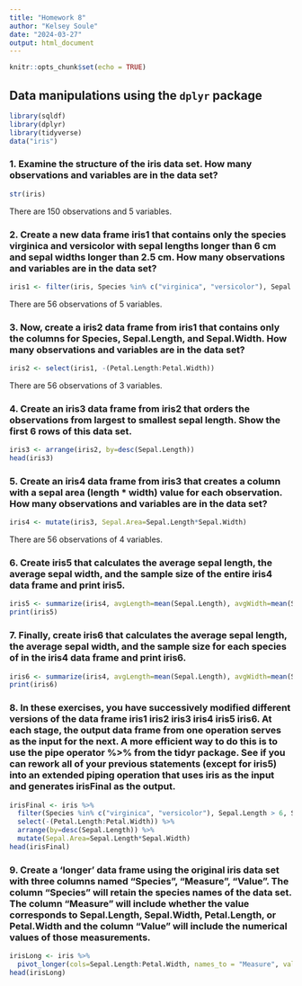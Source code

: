 ```yaml
---
title: "Homework 8"
author: "Kelsey Soule"
date: "2024-03-27"
output: html_document
---
```


```r
knitr::opts_chunk$set(echo = TRUE)
```

## Data manipulations using the `dplyr` package
```r
library(sqldf)
library(dplyr)
library(tidyverse)
data("iris")
```

### 1. Examine the structure of the iris data set. How many observations and variables are in the data set?
```r
str(iris)
```

There are 150 observations and 5 variables.

### 2. Create a new data frame iris1 that contains only the species virginica and versicolor with sepal lengths longer than 6 cm and sepal widths longer than 2.5 cm. How many observations and variables are in the data set?

```r
iris1 <- filter(iris, Species %in% c("virginica", "versicolor"), Sepal.Length > 6, Sepal.Width > 2.5)
```
There are 56 observations of 5 variables.

### 3. Now, create a iris2 data frame from iris1 that contains only the columns for Species, Sepal.Length, and Sepal.Width. How many observations and variables are in the data set?

```r
iris2 <- select(iris1, -(Petal.Length:Petal.Width))
```
There are 56 observations of 3 variables.

### 4. Create an iris3 data frame from iris2 that orders the observations from largest to smallest sepal length. Show the first 6 rows of this data set.

```r
iris3 <- arrange(iris2, by=desc(Sepal.Length))
head(iris3)
```

### 5. Create an iris4 data frame from iris3 that creates a column with a sepal area (length * width) value for each observation. How many observations and variables are in the data set?

```r
iris4 <- mutate(iris3, Sepal.Area=Sepal.Length*Sepal.Width)
```
There are 56 observations of 4 variables.

### 6. Create iris5 that calculates the average sepal length, the average sepal width, and the sample size of the entire iris4 data frame and print iris5.

```r
iris5 <- summarize(iris4, avgLength=mean(Sepal.Length), avgWidth=mean(Sepal.Width), Totalnumber=n())
print(iris5)
```

### 7. Finally, create iris6 that calculates the average sepal length, the average sepal width, and the sample size for each species of in the iris4 data frame and print iris6.

```r
iris6 <- summarize(iris4, avgLength=mean(Sepal.Length), avgWidth=mean(Sepal.Width), sizeVirginica=length(which(iris4$Species=="virginica")), sizeVersicolor=length(which(iris4$Species=="versicolor")))
print(iris6)
```

### 8. In these exercises, you have successively modified different versions of the data frame iris1 iris2 iris3 iris4 iris5 iris6. At each stage, the output data frame from one operation serves as the input for the next. A more efficient way to do this is to use the pipe operator %>% from the tidyr package. See if you can rework all of your previous statements (except for iris5) into an extended piping operation that uses iris as the input and generates irisFinal as the output.

```r
irisFinal <- iris %>%
  filter(Species %in% c("virginica", "versicolor"), Sepal.Length > 6, Sepal.Width > 2.5) %>%
  select(-(Petal.Length:Petal.Width)) %>%
  arrange(by=desc(Sepal.Length)) %>%
  mutate(Sepal.Area=Sepal.Length*Sepal.Width)
head(irisFinal)
```

### 9. Create a ‘longer’ data frame using the original iris data set with three columns named “Species”, “Measure”, “Value”. The column “Species” will retain the species names of the data set. The column “Measure” will include whether the value corresponds to Sepal.Length, Sepal.Width, Petal.Length, or Petal.Width and the column “Value” will include the numerical values of those measurements.

```r
irisLong <- iris %>%
  pivot_longer(cols=Sepal.Length:Petal.Width, names_to = "Measure", values_to = "Values")
head(irisLong)
```

